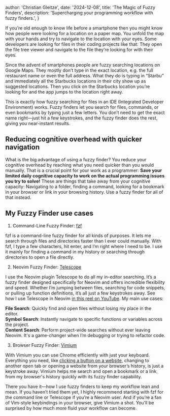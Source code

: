 
  author: 'Christian Gleitze',
  date: '2024-12-08',
  title: 'The Magic of Fuzzy Finders',
  description:
    'Supercharging your programming workflow with fuzzy finders.',
}


If you’re old enough to know life before a smartphone then you might know how people were looking for a location on a paper map. You unfold the map with your hands and try to navigate to the location with your eyes. Some developers are looking for files in their coding projects like that: They open the file tree viewer and navigate to the file they’re looking for with their eyes.

Since the advent of smartphones people are fuzzy searching locations on Google Maps. They mostly don’t type in the exact location, e.g. the full restaurant name or even the full address. What they do is typing in “Starbu” and immediately all the Starbucks locations in their city show up as suggested locations. Then you click on the Starbucks location you’re looking for and the app jumps to the location right away.

This is exactly how fuzzy searching for files in an IDE (Integrated Developer Environment) works. Fuzzy finders let you search for files, commands, or even bookmarks by typing just a few letters. You don’t need to get the exact name right—just hit a few keystrokes, and the fuzzy finder does the rest, giving you near-instant results.

## Reducing cognitive overhead with quicker navigation

What is the big advantage of using a fuzzy finder? You reduce your cognitive overhead by reaching what you need quicker than you would manually. That is a crucial point for your work as a programmer: **Save your limited daily cognitive capacity to work on the actual programming issues you try to solve!** These are things that take away from your cognitive capacity: Navigating to a folder, finding a command, looking for a bookmark in your browser or link in your browsing history. Use a fuzzy finder for all of that instead.

## My Fuzzy Finder use cases

1. Command-Line Fuzzy Finder: [fzf](https://github.com/junegunn/fzf)

fzf is a command-line fuzzy finder for all kinds of purposes. It lets me search through files and directories faster than I ever could manually. With fzf, I type a few characters, hit enter, and I’m right where I need to be. I use it mainly for finding a command in my history or searching through directories to open a file directly.

2. Neovim Fuzzy Finder: [Telescope](https://github.com/nvim-telescope/telescope.nvim)

I use the Neovim plugin Telescope to do all my in-editor searching. It’s a fuzzy finder designed specifically for Neovim and offers incredible flexibility and speed. Whether I’m jumping between files, searching for code snippets, or pulling up function definitions, it’s all just a few keystrokes away. See how I use Telescope in Neovim [in this reel on YouTube](https://youtube.com/shorts/DFFUJft-EFw). My main use cases:

**File Search**: Quickly find and open files without losing my place in the editor.\
**Symbol Search**: Instantly navigate to specific functions or variables across the project.\
**Content Search**: Perform project-wide searches without ever leaving Neovim. It's a game-changer when I’m debugging or trying to refactor code.

3. Browser Fuzzy Finder: [Vimium](https://vimium.github.io/)

With Vimium you can use Chrome efficiently with just your keyboard. Everything you need, like [clicking a button on a website](https://youtube.com/shorts/eG7baTfOFfk), changing to another open tab or opening a website from your browser’s history, is just a keystroke away. Vimium helps me search and open a bookmark or a link from my browser's history quickly with its fuzzy finder capability.

There you have it—how I use fuzzy finders to keep my workflow lean and mean. If you haven’t tried them yet, I highly recommend starting with fzf for the command line or Telescope if you’re a Neovim user. And if you’re a fan of Vim-style keybindings in your browser, give Vimium a shot. You’ll be surprised by how much more fluid your workflow can become.
